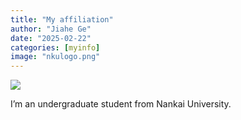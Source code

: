 ```yaml
---
title: "My affiliation"
author: "Jiahe Ge"
date: "2025-02-22"
categories: [myinfo]
image: "nkulogo.png"
---
```

![](nkulogo.png)

I'm an undergraduate student from Nankai University.